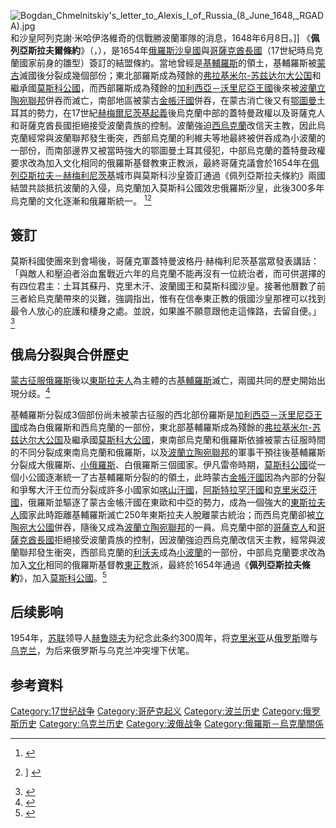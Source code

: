 {{俄羅斯歷史}}
{{烏克蘭歷史}}
[[File:Bogdan_Chmelnitskiy's_letter_to_Alexis_I_of_Russia_(8_June_1648,_RGADA).jpg|thumb]]和沙皇阿列克謝·米哈伊洛維奇的信戰勝波蘭軍隊的消息，1648年6月8日。]]
《'''佩列亞斯拉夫爾條約'''》（{{lang-ru|Переяславская рада}}，{{lang-uk|Переяславська рада}}），是1654年[[俄羅斯沙皇國|俄羅斯沙皇國]]與[[哥薩克酋長國|哥薩克酋長國]]（17世紀時烏克蘭國家前身的雛型）簽訂的結盟條約。當地曾經是[[基輔羅斯|基輔羅斯]]的領土，基輔羅斯被[[蒙古|蒙古]]滅國後分裂成幾個部份；東北部羅斯成為殘餘的[[弗拉基米尔-苏兹达尔大公国|弗拉基米尔-苏兹达尔大公国]]和繼承國[[莫斯科公國|莫斯科公國]]，而西部羅斯成為殘餘的[[加利西亞－沃里尼亞王國|加利西亞－沃里尼亞王國]]後來被[[波蘭立陶宛聯邦|波蘭立陶宛聯邦]]併吞而滅亡，南部地區被蒙古[[金帳汗國|金帳汗國]]併吞，在蒙古消亡後又有[[鄂圖曼|鄂圖曼]]土耳其的勢力，在17世紀[[赫梅爾尼茨基起義|赫梅爾尼茨基起義]]後烏克蘭中部的蓋特曼政權以及哥薩克人和哥薩克酋長國拒絕接受波蘭貴族的控制。波蘭強迫[[烏克蘭西部|西烏克蘭]]改信天主教，因此烏克蘭經常與波蘭聯邦發生衝突，西部烏克蘭的利維夫等地最終被併吞成為小波蘭的一部份，而南部邊界又被當時強大的鄂圖曼土耳其侵犯，中部烏克蘭的蓋特曼政權要求改為加入文化相同的俄羅斯基督教東正教派，最終哥薩克議會於1654年在[[佩列亞斯拉夫－赫梅利尼茨基|佩列亞斯拉夫－赫梅利尼茨基]]城市與莫斯科沙皇簽訂通過《佩列亞斯拉夫條約》兩國結盟共談抵抗波蘭的入侵，烏克蘭加入莫斯科公國效忠俄羅斯沙皇，此後300多年烏克蘭的文化逐漸和俄羅斯統一。
<ref>{{Cite web |url=http://www.litmir.net/br/?b=118452 |script-title=ru:''Маркевич Н.'' История Малороссіи / Изданіе книгопродавца  Хрусталева О. И. — Въ типографіи Августа Семена при Императорской Медико-Хирургической Академіи, 1842. |accessdate=2015-02-16 |archive-date=2014-08-08 |archive-url=https://web.archive.org/web/20140808022905/http://www.litmir.net/br/?b=118452 |dead-url=no }}</ref><ref>{{lang|ru|Воссоединение Украины с Россией. Документы и материалы в трех тт. (Сборник документов и материалов 1620−1654 гг., посвященных освободительной войне Б. Хмельницкого и Переяславской раде) — {{М}}: Издательство академии наук СССР, 1953. — 621+557+649 с. — [http://old.portal-slovo.ru/rus/history/87/8826/ Т. 3. — С. 373.}}] {{Cite web |url=http://old.portal-slovo.ru/rus/history/87/8826/ |title=存档副本 |access-date=2015-02-16 |archive-url=https://web.archive.org/web/20090907041025/http://old.portal-slovo.ru/rus/history/87/8826/ |archive-date=2009-09-07 |dead-url=yes }}</ref>

==簽訂==
莫斯科國使團來到會場後，哥薩克軍蓋特曼波格丹·赫梅利尼茨基當眾發表講話：「與敵人和壓迫者浴血奮戰近六年的烏克蘭不能再沒有一位統治者，而可供選擇的有四位君主：土耳其蘇丹、克里木汗、波蘭國王和莫斯科國沙皇。接著他曆數了前三者給烏克蘭帶來的災難，強調指出，惟有在信奉東正教的俄國沙皇那裡可以找到最令人放心的庇護和棲身之處。並說，如果誰不願意跟他走這條路，去留自便。」<ref>{{cite book|author=赵云中|title=乌克兰：沉重的历史脚步|publisher=华东师范大学出版社|isbn=7561735537|chapter=佩列亚斯拉夫协议|date=2005年7月}}</ref>

==俄烏分裂與合併歷史==

[[蒙古征服俄羅斯|蒙古征服俄羅斯]]後以[[東斯拉夫人|東斯拉夫人]]為主體的古[[基輔羅斯|基輔羅斯]]滅亡，兩國共同的歷史開始出現分歧。<ref name="Gumelev">{{cite book|last=Gumilev|first=Lev|title=Ot Rusi k Rossii|publisher=AST|year=2005|isbn=5-17-012201-2}}</ref>

基輔羅斯分裂成3個部份尚未被蒙古征服的西北部份羅斯是[[加利西亞－沃里尼亞王國|加利西亞－沃里尼亞王國]]成為白俄羅斯和西烏克蘭的一部份，東北部基輔羅斯成為殘餘的[[弗拉基米尔-苏兹达尔大公国|弗拉基米尔-苏兹达尔大公国]]及繼承國[[莫斯科大公國|莫斯科大公國]]，東南部烏克蘭和俄羅斯依據被蒙古征服時間的不同分裂成東南烏克蘭和俄羅斯，以及[[波蘭立陶宛聯邦|波蘭立陶宛聯邦]]的軍事干預往後基輔羅斯分裂成大俄羅斯、[[小俄羅斯|小俄羅斯]]、白俄羅斯三個國家。伊凡雷帝時期，[[莫斯科公國|莫斯科公國]]從一個小公國逐漸統一了古基輔羅斯分裂的的領土，此時蒙古[[金帳汗國|金帳汗國]]因為內部的分裂和爭奪大汗王位而分裂成許多小國家如[[喀山汗國|喀山汗國]]，[[阿斯特拉罕汗國|阿斯特拉罕汗國]]和[[克里米亞汗國|克里米亞汗國]]，俄羅斯並驅逐了蒙古金帳汗國在東歐和中亞的勢力，成為一個強大的[[東斯拉夫人|東斯拉夫人]]國家此時距離基輔羅斯滅亡250年東斯拉夫人脫離蒙古統治；而西烏克蘭卻被[[立陶宛大公國|立陶宛大公國]]併吞，隨後又成為[[波蘭立陶宛聯邦|波蘭立陶宛聯邦]]的一員。烏克蘭中部的[[哥薩克人|哥薩克人]]和[[哥薩克酋長國|哥薩克酋長國]]拒絕接受波蘭貴族的控制，因波蘭強迫西烏克蘭改信天主教，經常與波蘭聯邦發生衝突，西部烏克蘭的[[利沃夫|利沃夫]]成為[[小波蘭|小波蘭]]的一部份，中部烏克蘭要求改為加入[[文化|文化]]相同的俄羅斯基督教[[東正教|東正教]]派，最終{{link-en|哥薩克議會|Cossack Rada}}於1654年通過《'''佩列亞斯拉夫條約'''》，加入[[莫斯科公國|莫斯科公國]]。<ref name="Shambarov">{{cite book|last=Shambarov|first=Valery|title=Kazachestvo Istoriya Volnoy Rusi|publisher=Algorithm Expo, Moscow|year=2007|isbn=978-5-699-20121-1}}</ref>

==后续影响==
1954年，[[苏联|苏联]]领导人[[赫鲁晓夫|赫鲁晓夫]]为纪念此条约300周年，将[[克里米亚|克里米亚]]从[[俄罗斯|俄罗斯]]赠与[[乌克兰|乌克兰]]，为后来俄罗斯与乌克兰冲突埋下伏笔。

== 参考資料 ==
{{reflist}}

[[Category:17世纪战争|Category:17世纪战争]]
[[Category:哥萨克起义|Category:哥萨克起义]]
[[Category:波兰历史|Category:波兰历史]]
[[Category:俄罗斯历史|Category:俄罗斯历史]]
[[Category:乌克兰历史|Category:乌克兰历史]]
[[Category:波俄战争|Category:波俄战争]]
[[Category:俄羅斯－烏克蘭關係|Category:俄羅斯－烏克蘭關係]]